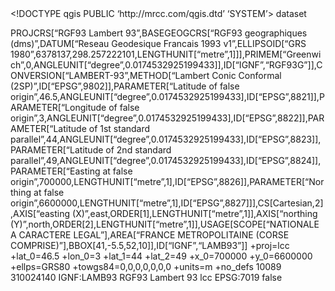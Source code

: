 <!DOCTYPE qgis PUBLIC 'http://mrcc.com/qgis.dtd' 'SYSTEM'>
<qgis version="3.28.8-Firenze">
  <identifier></identifier>
  <parentidentifier></parentidentifier>
  <language></language>
  <type>dataset</type>
  <title></title>
  <abstract></abstract>
  <contact>
    <name></name>
    <organization></organization>
    <position></position>
    <voice></voice>
    <fax></fax>
    <email></email>
    <role></role>
  </contact>
  <links/>
  <fees></fees>
  <encoding></encoding>
  <crs>
    <spatialrefsys nativeFormat="Wkt">
      <wkt>PROJCRS["RGF93 Lambert 93",BASEGEOGCRS["RGF93 geographiques (dms)",DATUM["Reseau Geodesique Francais 1993 v1",ELLIPSOID["GRS 1980",6378137,298.257222101,LENGTHUNIT["metre",1]]],PRIMEM["Greenwich",0,ANGLEUNIT["degree",0.0174532925199433]],ID["IGNF","RGF93G"]],CONVERSION["LAMBERT-93",METHOD["Lambert Conic Conformal (2SP)",ID["EPSG",9802]],PARAMETER["Latitude of false origin",46.5,ANGLEUNIT["degree",0.0174532925199433],ID["EPSG",8821]],PARAMETER["Longitude of false origin",3,ANGLEUNIT["degree",0.0174532925199433],ID["EPSG",8822]],PARAMETER["Latitude of 1st standard parallel",44,ANGLEUNIT["degree",0.0174532925199433],ID["EPSG",8823]],PARAMETER["Latitude of 2nd standard parallel",49,ANGLEUNIT["degree",0.0174532925199433],ID["EPSG",8824]],PARAMETER["Easting at false origin",700000,LENGTHUNIT["metre",1],ID["EPSG",8826]],PARAMETER["Northing at false origin",6600000,LENGTHUNIT["metre",1],ID["EPSG",8827]]],CS[Cartesian,2],AXIS["easting (X)",east,ORDER[1],LENGTHUNIT["metre",1]],AXIS["northing (Y)",north,ORDER[2],LENGTHUNIT["metre",1]],USAGE[SCOPE["NATIONALE A CARACTERE LEGAL"],AREA["FRANCE METROPOLITAINE (CORSE COMPRISE)"],BBOX[41,-5.5,52,10]],ID["IGNF","LAMB93"]]</wkt>
      <proj4>+proj=lcc +lat_0=46.5 +lon_0=3 +lat_1=44 +lat_2=49 +x_0=700000 +y_0=6600000 +ellps=GRS80 +towgs84=0,0,0,0,0,0,0 +units=m +no_defs</proj4>
      <srsid>10089</srsid>
      <srid>310024140</srid>
      <authid>IGNF:LAMB93</authid>
      <description>RGF93 Lambert 93</description>
      <projectionacronym>lcc</projectionacronym>
      <ellipsoidacronym>EPSG:7019</ellipsoidacronym>
      <geographicflag>false</geographicflag>
    </spatialrefsys>
  </crs>
  <extent>
    <spatial maxz="0" miny="0" minz="0" maxy="0" maxx="0" dimensions="2" minx="0" crs="IGNF:LAMB93"/>
    <temporal>
      <period>
        <start></start>
        <end></end>
      </period>
    </temporal>
  </extent>
</qgis>

